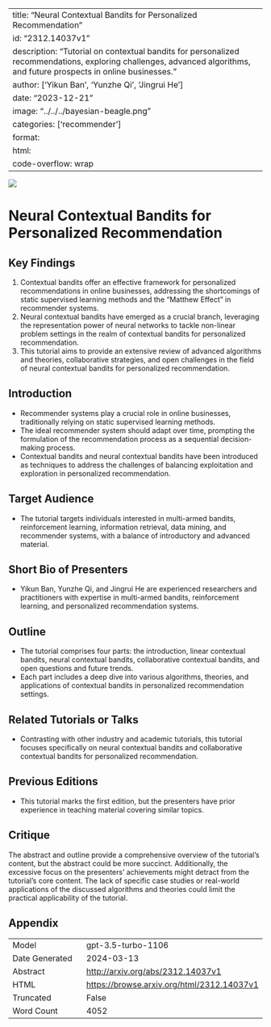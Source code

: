 
---
title: "Neural Contextual Bandits for Personalized Recommendation"
id: "2312.14037v1"
description: "Tutorial on contextual bandits for personalized recommendations, exploring challenges, advanced algorithms, and future prospects in online businesses."
author: ['Yikun Ban', 'Yunzhe Qi', 'Jingrui He']
date: "2023-12-21"
image: "../../../bayesian-beagle.png"
categories: ['recommender']
format:
  html:
    code-overflow: wrap
---

![](../../../bayesian-beagle.png)

# Neural Contextual Bandits for Personalized Recommendation

## **Key Findings**

1. Contextual bandits offer an effective framework for personalized recommendations in online businesses, addressing the shortcomings of static supervised learning methods and the "Matthew Effect" in recommender systems.
2. Neural contextual bandits have emerged as a crucial branch, leveraging the representation power of neural networks to tackle non-linear problem settings in the realm of contextual bandits for personalized recommendation.
3. This tutorial aims to provide an extensive review of advanced algorithms and theories, collaborative strategies, and open challenges in the field of neural contextual bandits for personalized recommendation.

## **Introduction**

- Recommender systems play a crucial role in online businesses, traditionally relying on static supervised learning methods.
- The ideal recommender system should adapt over time, prompting the formulation of the recommendation process as a sequential decision-making process.
- Contextual bandits and neural contextual bandits have been introduced as techniques to address the challenges of balancing exploitation and exploration in personalized recommendation.

## **Target Audience**

- The tutorial targets individuals interested in multi-armed bandits, reinforcement learning, information retrieval, data mining, and recommender systems, with a balance of introductory and advanced material.

## **Short Bio of Presenters**

- Yikun Ban, Yunzhe Qi, and Jingrui He are experienced researchers and practitioners with expertise in multi-armed bandits, reinforcement learning, and personalized recommendation systems.

## **Outline**

- The tutorial comprises four parts: the introduction, linear contextual bandits, neural contextual bandits, collaborative contextual bandits, and open questions and future trends.
- Each part includes a deep dive into various algorithms, theories, and applications of contextual bandits in personalized recommendation settings.

## **Related Tutorials or Talks**

- Contrasting with other industry and academic tutorials, this tutorial focuses specifically on neural contextual bandits and collaborative contextual bandits for personalized recommendation.

## **Previous Editions**

- This tutorial marks the first edition, but the presenters have prior experience in teaching material covering similar topics.

## **Critique**

The abstract and outline provide a comprehensive overview of the tutorial's content, but the abstract could be more succinct. Additionally, the excessive focus on the presenters' achievements might detract from the tutorial's core content. The lack of specific case studies or real-world applications of the discussed algorithms and theories could limit the practical applicability of the tutorial.

## Appendix

|          |          |
|----------|----------|
| Model     | gpt-3.5-turbo-1106       |
| Date Generated     | 2024-03-13       |
| Abstract | [http://arxiv.org/abs/2312.14037v1](http://arxiv.org/abs/2312.14037v1)        |
| HTML     | [https://browse.arxiv.org/html/2312.14037v1](https://browse.arxiv.org/html/2312.14037v1)       |
| Truncated       | False       |
| Word Count       | 4052       |